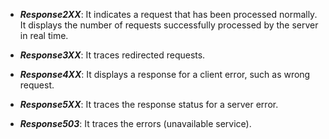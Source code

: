 - ***Response2XX***: It indicates a request that has been processed normally. It displays the number of requests successfully processed by the server in real time.

- ***Response3XX***: It traces redirected requests. 

- ***Response4XX***: It displays a response for a client error, such as wrong request.

- ***Response5XX***: It traces the response status for a server error. 

- ***Response503***: It traces the errors (unavailable service).
